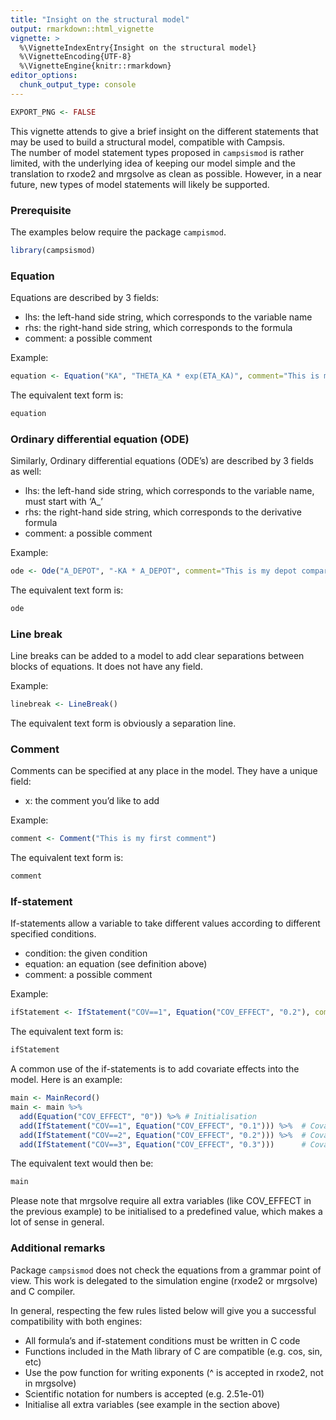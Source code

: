 ```yaml
---
title: "Insight on the structural model"
output: rmarkdown::html_vignette
vignette: >
  %\VignetteIndexEntry{Insight on the structural model}
  %\VignetteEncoding{UTF-8}
  %\VignetteEngine{knitr::rmarkdown}
editor_options: 
  chunk_output_type: console
---
```


```r
EXPORT_PNG <- FALSE
```

This vignette attends to give a brief insight on the different statements that may be used to build a structural model, compatible with Campsis.  
The number of model statement types proposed in `campsismod` is rather limited, with the underlying idea of keeping our model simple and the translation to rxode2 and mrgsolve as clean as possible.
However, in a near future, new types of model statements will likely be supported.

### Prerequisite

The examples below require the package `campismod`.

```r
library(campsismod)
```

### Equation

Equations are described by 3 fields:

- lhs: the left-hand side string, which corresponds to the variable name
- rhs: the right-hand side string, which corresponds to the formula
- comment: a possible comment

Example:

```r
equation <- Equation("KA", "THETA_KA * exp(ETA_KA)", comment="This is my KA parameter")
```

The equivalent text form is:

```r
equation
```

### Ordinary differential equation (ODE)

Similarly, Ordinary differential equations (ODE's) are described by 3 fields as well:

- lhs: the left-hand side string, which corresponds to the variable name, must start with 'A_'
- rhs: the right-hand side string, which corresponds to the derivative formula
- comment: a possible comment

Example:

```r
ode <- Ode("A_DEPOT", "-KA * A_DEPOT", comment="This is my depot compartment")
```

The equivalent text form is:

```r
ode
```

### Line break

Line breaks can be added to a model to add clear separations between blocks of equations. It does not have any field.

Example:

```r
linebreak <- LineBreak()
```

The equivalent text form is obviously a separation line.

### Comment

Comments can be specified at any place in the model. They have a unique field:

- x: the comment you'd like to add

Example:

```r
comment <- Comment("This is my first comment")
```

The equivalent text form is:

```r
comment
```

### If-statement

If-statements allow a variable to take different values according to different specified conditions.

- condition: the given condition
- equation: an equation (see definition above)
- comment: a possible comment

Example:

```r
ifStatement <- IfStatement("COV==1", Equation("COV_EFFECT", "0.2"), comment="This is an if statement")
```

The equivalent text form is:

```r
ifStatement
```

A common use of the if-statements is to add covariate effects into the model. Here is an example:

```r
main <- MainRecord()
main <- main %>%
  add(Equation("COV_EFFECT", "0")) %>% # Initialisation
  add(IfStatement("COV==1", Equation("COV_EFFECT", "0.1"))) %>%  # Covariate value is 1 in dataset
  add(IfStatement("COV==2", Equation("COV_EFFECT", "0.2"))) %>%  # Covariate value is 2 in dataset
  add(IfStatement("COV==3", Equation("COV_EFFECT", "0.3")))      # Covariate value is 3 in dataset
```

The equivalent text would then be:

```r
main
```

Please note that mrgsolve require all extra variables (like COV_EFFECT in the previous example) to be initialised to a predefined value, which makes a lot of sense in general.

### Additional remarks

Package `campsismod` does not check the equations from a grammar point of view. This work is delegated to the simulation engine (rxode2 or mrgsolve) and C compiler.

In general, respecting the few rules listed below will give you a successful compatibility with both engines:

- All formula's and if-statement conditions must be written in C code
- Functions included in the Math library of C are compatible (e.g. cos, sin, etc)
- Use the pow function for writing exponents (^ is accepted in rxode2, not in mrgsolve)
- Scientific notation for numbers is accepted (e.g. 2.51e-01)
- Initialise all extra variables (see example in the section above)

